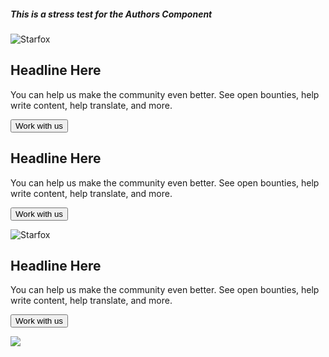 ##### This is a stress test for the Authors Component

<InfoBlock>

![Starfox](/images/starfox.png)

<Box>

## Headline Here

You can help us make the community even better. See open bounties, help write content, help translate, and more. 

<Button to="/">Work with us</Button>

</Box>

</InfoBlock>

<InfoBlock>


<Box>

## Headline Here

You can help us make the community even better. See open bounties, help write content, help translate, and more. 

<Button to="/">Work with us</Button>

</Box>

![Starfox](/images/starfox.png)

</InfoBlock>


<InfoBlock>



<Box>

## Headline Here

You can help us make the community even better. See open bounties, help write content, help translate, and more. 

<Button to="/">Work with us</Button>

</Box>

<Image src="/images/starfox.png"/>

</InfoBlock>
